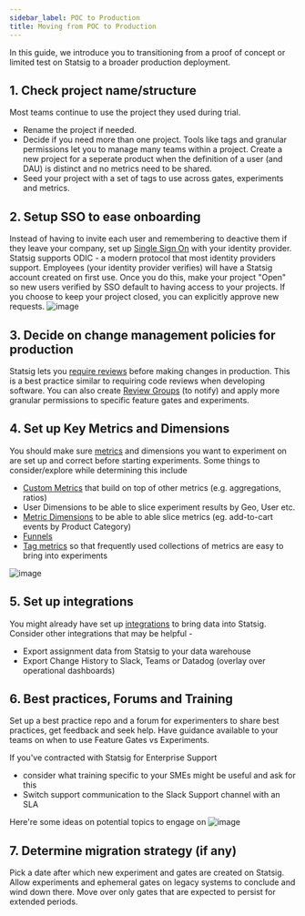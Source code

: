 ```yaml
---
sidebar_label: POC to Production
title: Moving from POC to Production
---
```


In this guide, we introduce you to transitioning from a proof of concept or limited test on Statsig to a broader production deployment.

## 1. Check project name/structure

Most teams continue to use the project they used during trial.

- Rename the project if needed.
- Decide if you need more than one project. Tools like tags and granular permissions let you to manage many teams within a project. Create a new project for a seperate product when the definition of a user (and DAU) is distinct and no metrics need to be shared.
- Seed your project with a set of tags to use across gates, experiments and metrics.

## 2. Setup SSO to ease onboarding

Instead of having to invite each user and remembering to deactive them if they leave your company, set up [Single Sign On](https://docs.statsig.com/access-management/introduction) with your identity provider. Statsig supports ODIC - a modern protocol that most identity providers support. Employees (your identity provider verifies) will have a Statsig account created on first use. Once you do this, make your project "Open" so new users verified by SSO default to having access to your projects. If you choose to keep your project closed, you can explicitly approve new requests.
![image](https://user-images.githubusercontent.com/31516123/175362892-862d0cf5-012f-484a-8e39-22489011029e.png)

## 3. Decide on change management policies for production

Statsig lets you [require reviews](https://docs.statsig.com/guides/setting-up-reviews) before making changes in production. This is a best practice similar to requiring code reviews when developing software. You can also create [Review Groups](https://docs.statsig.com/guides/setting-up-reviews#creating-review-groups) (to notify) and apply more granular permissions to specific feature gates and experiments.

## 4. Set up Key Metrics and Dimensions

You should make sure [metrics](https://docs.statsig.com/metrics) and dimensions you want to experiment on are set up and correct before starting experiments. Some things to consider/explore while determining this include

- [Custom Metrics](https://docs.statsig.com/metrics/create) that build on top of other metrics (e.g. aggregations, ratios)
- User Dimensions to be able to slice experiment results by Geo, User etc.
- [Metric Dimensions](https://docs.statsig.com/metrics#metric-dimensions) to be able to able slice metrics (eg. add-to-cart events by Product Category)
- [Funnels](https://docs.statsig.com/metrics/create-user-funnels)
- [Tag metrics](https://docs.statsig.com/metrics/create-metric-tags) so that frequently used collections of metrics are easy to bring into experiments

![image](https://user-images.githubusercontent.com/31516123/178082121-bb258851-29e5-4732-bd2a-af87833f7570.png)


## 5. Set up integrations

You might already have set up [integrations](https://docs.statsig.com/integrations/introduction) to bring data into Statsig. Consider other integrations that may be helpful -

- Export assignment data from Statsig to your data warehouse
- Export Change History to Slack, Teams or Datadog (overlay over operational dashboards)

## 6. Best practices, Forums and Training

Set up a best practice repo and a forum for experimenters to share best practices, get feedback and seek help. Have guidance available to your teams on when to use Feature Gates vs Experiments.

If you've contracted with Statsig for Enterprise Support

- consider what training specific to your SMEs might be useful and ask for this
- Switch support communication to the Slack Support channel with an SLA

Here're some ideas on potential topics to engage on
![image](https://user-images.githubusercontent.com/31516123/178082163-91f0081b-61fe-42d1-a060-618405edce5c.png)


## 7. Determine migration strategy (if any)

Pick a date after which new experiment and gates are created on Statsig. Allow experiments and ephemeral gates on legacy systems to conclude and wind down there. Move over only gates that are expected to persist for extended periods.

